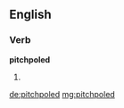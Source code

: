 ==English==

===Verb===
'''pitchpoled'''

# {{en-past of|pitchpole}}

[[de:pitchpoled]]
[[mg:pitchpoled]]